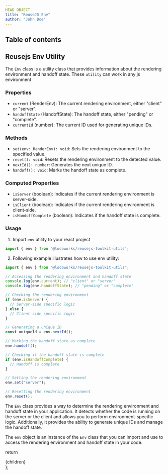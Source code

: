 ```yaml
---
HEAD OBJECT
title: "ReuseJS Env"
author: "John Doe"
---
```



## Table of contents

## Reusejs Env Utility

The `Env` class is a utility class that provides information about the rendering environment and handoff state. These `utility` can work in any js environment

### Properties

- `current` (RenderEnv): The current rendering environment, either "client" or "server".
- `handoffState` (HandoffState): The handoff state, either "pending" or "complete".
- `currentId` (number): The current ID used for generating unique IDs.

### Methods

- `set(env: RenderEnv): void`: Sets the rendering environment to the specified value.
- `reset(): void`: Resets the rendering environment to the detected value.
- `nextId(): number`: Generates the next unique ID.
- `handoff(): void`: Marks the handoff state as complete.

### Computed Properties

- `isServer` (boolean): Indicates if the current rendering environment is server-side.
- `isClient` (boolean): Indicates if the current rendering environment is client-side.
- `isHandoffComplete` (boolean): Indicates if the handoff state is complete.

### Usage

1. Import `env` utility to your react project

```jsx
import { env } from '@locoworks/reusejs-toolkit-utils';
```

2. Following example illustrates how to use env utility:

```typescript
import { env } from "@locoworks/reusejs-toolkit-utils";

// Accessing the rendering environment and handoff state
console.log(env.current); // "client" or "server"
console.log(env.handoffState); // "pending" or "complete"

// Checking the rendering environment
if (env.isServer) {
  // Server-side specific logic
} else {
  // Client-side specific logic
}

// Generating a unique ID
const uniqueId = env.nextId();

// Marking the handoff state as complete
env.handoff();

// Checking if the handoff state is complete
if (env.isHandoffComplete) {
  // Handoff is complete
}

// Setting the rendering environment
env.set("server");

// Resetting the rendering environment
env.reset();
```

The `Env` class provides a way to determine the rendering environment and handoff state in your application. It detects whether the code is running on the server or the client and allows you to perform environment-specific logic. Additionally, it provides the ability to generate unique IDs and manage the handoff state.

The `env` object is an instance of the `Env` class that you can import and use to access the rendering environment and handoff state in your code.

  return <SiteWrapper toc={toc}><div className="prose max-w-full mx-4 pb-10" >{children}</div></SiteWrapper>
};
